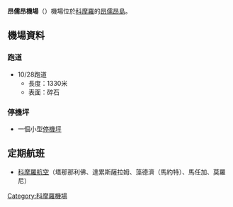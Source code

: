 {{unreferenced|time=2009-6-7}}
{{Infobox airport 
| name         = 昂儒昂機場
| nativename   = Aéroport d'Anjouan
| image        = 
| IATA         = AJN
| ICAO         = FMCV
<center>{{Location map|Comoros|width=200|float=center
|caption=|mark=Airplane_silhouette.svg|marksize=10
|label=AJN|position=right
|lat_deg=12|lat_min=07|lat_sec=54|lat_dir=S
|lon_deg=44|lon_min=25|lon_sec=49|lon_dir=E
}}<small>Location of airport in Comoros</small></center>
| type         = 民角
| owner        = 
| operator     = 
| city-served  = 
| location     = {{COM}}[[昂儒昂岛|昂儒昂岛]]
| elevation-f  = 62
| elevation-m  = 19
| coordinates  = {{coord|12|07|54|S|044|25|49|E|type:airport|display=it}}
| website      = 
| metric-rwy   = y
| r1-number    = 10/28
| r1-length-m  = 1350
| r1-length-f  = 4429
| r1-surface   = [[柏油|柏油]]
| footnotes    = 
}}
'''昂儒昂機場'''（{{lang-fr|Aéroport d'Anjouan}}）機場位於[[科摩羅|科摩羅]]的[[昂儒昂島|昂儒昂島]]。

==機場資料==
===跑道===
*10/28跑道
**長度：1330米
**表面：碎石

===停機坪===
*一個小型[[停機坪|停機坪]]

==定期航班==
*[[科摩羅航空|科摩羅航空]]（塔那那利佛、達累斯薩拉姆、藻德濟（馬約特）、馬任加、莫羅尼）

{{科摩羅機場}}
[[Category:科摩羅機場|Category:科摩羅機場]]
{{airport-stub}}
